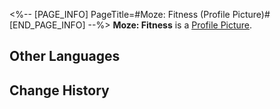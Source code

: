 <%-- [PAGE_INFO]
PageTitle=#Moze: Fitness (Profile Picture)#
[END_PAGE_INFO] --%>
{{Item Infobox
|title       = Moze: Fitness
|id          = 200128
|image       = Profile Picture Moze - Fitness.png{{subst:void|<!--$UPLOAD:<<SpriteOutput/ItemFigures/AvatarHead/IconHead_200128.png>-<Profile Picture Moze - Fitness.png>-<Item Icons>>-->}}
|type        = Profile Picture
|invCategory = 
|rarity      = 5
|effect      = 
|description = Fitness enthusiast Moze.
|source1     = Avatar reward obtained from unlocking [[Nameless Honor]].
}}
{{Description|''"Come, train."''}}
'''Moze: Fitness''' is a [[Profile Picture]].

==Other Languages==
{{Other Languages
|en   = Moze: Fitness
|zhs  = 貊泽•健体
|zht  = 貊澤•健體
|ja   = モゼ・体錬
|ko   = 맥택•체력 단련
|es   = Moze: Aptitud física
|fr   = Moze &nbsp;: En forme
|ru   = Моцзэ: Физкультура
|th   = Moze - ออกกำลังกาย
|vi   = Moze - Tập Luyện
|de   = Moze: Fitness
|id   = Moze: Kebugaran
|pt   = Moze: Fitness
}}

==Change History==
{{Change History|2.5}}